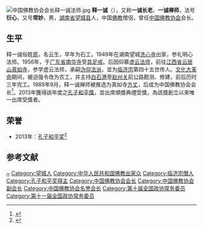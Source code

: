{{Otheruses|other=名为周云生的其他人物|周云生}}
{{Expand|time=2018-01-24T21:48:17+00:00}}
[[File:中国佛教协会会长释一诚法师.jpg|thumb]]
'''释一诚'''（{{bd|1927年|2月2日|2017年|12月21日|catIdx=S}}），又称'''一诚长老'''、'''一诚禅师'''，法号'''衍心'''，又号'''常妙'''，男，[[湖南省|湖南省]][[望城县|望城县]]人，中国[[佛教|佛教]]僧侶，曾任[[中国佛教协会|中国佛教协会]]会长。

== 生平 ==
释一诚俗姓[[周姓|周]]，名云生，早年为石工。1949年在湖南望城[[洗心禅寺|洗心寺]]出家，参礼明心法师。1956年，于[[广东省|广东省]][[南华寺|南华寺]]受[[具足戒|具足戒]]。后因仰慕[[虚云法师|虚云法师]]，前往[[江西省|江西省]][[云居山|云居山]][[真如寺_(永修)|真如寺]]，参学虚云法师，承嗣[[沩仰宗|沩仰法派]]，並为[[临济宗|临济宗]]第四十五世传人。[[文化大革命|文化大革命]]期间，被迫强令改为农工，并主持[[白石港|白石港]]至[[赵州关|赵州关]]前公路勘测、修建，前后历时三年完工。1989年9月，释一诚禅师被推选为真如寺[[住持|方丈]]，后成为中国佛教协会会长<ref>{{Cite web|title=中国佛协历届会长：一诚长老|url=http://fo.ifeng.com/tupian/renwu/detail_2010_04/21/537450_0.shtml|accessdate=|work=凤凰网佛教}}</ref>。2013年獲得該年度之[[孔子和平獎|孔子和平獎]]，並出席頒獎典禮受獎，為該獎創立以來唯一出席受獎者。

== 荣誉 ==
* 2013年：[[孔子和平奖|孔子和平奖]]<ref>{{Cite web|title=一诚法师荣获第四届孔子和平奖|url=http://news.anhuinews.com/system/2013/10/30/006190977.shtml|accessdate=2013-10-30|work=中安在线|archiveurl=https://web.archive.org/web/20131104051331/http://news.anhuinews.com/system/2013/10/30/006190977.shtml|archivedate=2013-11-04}}</ref>

== 参考文献 ==
{{Reflist}}

{{Navboxes 
| title  = 一诚在[[中国佛教协会|中国佛教协会]]的职务
| list1  =
{{中国佛教协会会长}}
{{中国佛教协会第六届理事会}}
{{中国佛教协会第七届理事会}}
{{中国佛教协会第八届理事会}}
{{中国佛教协会第九届理事会}}
}}
{{孔子和平獎}}

{{Authority control}}
{{DEFAULTSORT:Yicheng}}
[[Category:周姓|~]]
[[Category:望城人|Category:望城人]]
[[Category:中华人民共和国佛教出家众|Category:中华人民共和国佛教出家众]]
[[Category:临济宗僧人|Category:临济宗僧人]]
[[Category:孔子和平奖得主|Category:孔子和平奖得主]]
[[Category:中国佛教协会会长|Category:中国佛教协会会长]]
[[Category:中国佛教协会副会长|Category:中国佛教协会副会长]]
[[Category:中国佛教协会名誉会长|Category:中国佛教协会名誉会长]]
[[Category:第十届全国政协常务委员|Category:第十届全国政协常务委员]]
[[Category:第十一届全国政协常务委员|Category:第十一届全国政协常务委员]]